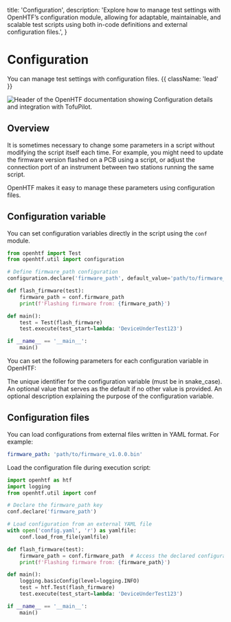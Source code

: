   title: 'Configuration',
  description:
    'Explore how to manage test settings with OpenHTF’s configuration module, allowing for adaptable, maintainable, and scalable test scripts using both in-code definitions and external configuration files.',
}

# Configuration

You can manage test settings with configuration files. {{ className: 'lead' }}

<Image
  src="/configuration-header.png"
  alt="Header of the OpenHTF documentation showing Configuration details and integration with TofuPilot."
/>

## Overview

It is sometimes necessary to change some parameters in a script without modifying the script itself each time. For example, you might need to update the firmware version flashed on a PCB using a script, or adjust the connection port of an instrument between two stations running the same script.

OpenHTF makes it easy to manage these parameters using configuration files.

## Configuration variable

You can set configuration variables directly in the script using the `conf` module.

```python {{ title: 'main.py' }}
from openhtf import Test
from openhtf.util import configuration

# Define firmware_path configuration
configuration.declare('firmware_path', default_value='path/to/firmware_v1.0.0.bin', description='Path to the firmware file')

def flash_firmware(test):
    firmware_path = conf.firmware_path
    print(f'Flashing firmware from: {firmware_path}')

def main():
    test = Test(flash_firmware)
    test.execute(test_start=lambda: 'DeviceUnderTest123')

if __name__ == '__main__':
    main()
```

You can set the following parameters for each configuration variable in OpenHTF:

<Properties>
  <Property name=".name">
    The unique identifier for the configuration variable (must be in
    snake_case).
  </Property>
  <Property name=".default_value">
    An optional value that serves as the default if no other value is provided.
  </Property>
  <Property name=".description">
    An optional description explaining the purpose of the configuration
    variable.
  </Property>
</Properties>

## Configuration files

You can load configurations from external files written in YAML format. For example:

```yaml {{ title: 'config.yaml' }}
firmware_path: 'path/to/firmware_v1.0.0.bin'
```

Load the configuration file during execution script:

```python {{ title: 'main.py' }}
import openhtf as htf
import logging
from openhtf.util import conf

# Declare the firmware_path key
conf.declare('firmware_path')

# Load configuration from an external YAML file
with open('config.yaml', 'r') as yamlfile:
    conf.load_from_file(yamlfile)

def flash_firmware(test):
    firmware_path = conf.firmware_path  # Access the declared configuration key
    print(f'Flashing firmware from: {firmware_path}')

def main():
    logging.basicConfig(level=logging.INFO)
    test = htf.Test(flash_firmware)
    test.execute(test_start=lambda: 'DeviceUnderTest123')

if __name__ == '__main__':
    main()
```

